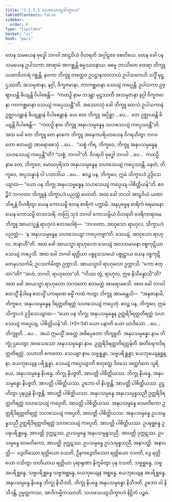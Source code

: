 ```yaml
---
title: "1.5.1.5 သဟသေယျသိက္ခာပဒ"
tableOfContents: false
sidebar:
  order: 6
type: "tipitaka"
basket: "vi"
book: "paci"
---
```



<DynamicBreadcrumb />

<Division number="49" book="paci">

<Paragraph number="164" book="paci">
တေန သမယေန ဗုဒ္ဓေါ ဘဂဝါ အာဠဝိယံ ဝိဟရတိ အဂ္ဂါဠဝေ စေတိယေ. တေန ခေါ ပန သမယေန ဥပါသကာ အာရာမံ အာဂစ္ဆန္တိ ဓမ္မဿဝနာယ. ဓမ္မေ ဘာသိတေ ထေရာ ဘိက္ခူ ယထာဝိဟာရံ ဂစ္ဆန္တိ. နဝကာ ဘိက္ခူ တတ္ထေဝ ဥပဋ္ဌာနသာလာယံ ဥပါသကေဟိ သဒ္ဓိံ မုဋ္ဌဿတီ, အသမ္ပဇာနာ, နဂ္ဂါ, ဝိကူဇမာနာ, ကာကစ္ဆမာနာ သေယျံ ကပ္ပေန္တိ. ဥပါသကာ ဥဇ္ဈာယန္တိ ခိယျန္တိ ဝိပါစေန္တိ—  “ကထဉှိ နာမ ဘဒန္တာ မုဋ္ဌဿတီ အသမ္ပဇာနာ နဂ္ဂါ ဝိကူဇမာနာ ကာကစ္ဆမာနာ သေယျံ ကပ္ပေဿန္တီ”တိ.
</Paragraph>

<Paragraph number="165" book="paci">
အဿောသုံ ခေါ ဘိက္ခူ တေသံ ဥပါသကာနံ ဥဇ္ဈာယန္တာနံ ခိယျန္တာနံ ဝိပါစေန္တာနံ. ယေ တေ ဘိက္ခူ အပ္ပိစ္ဆာ …ပေ…  တေ ဥဇ္ဈာယန္တိ ခိယျန္တိ ဝိပါစေန္တိ—  “ကထဉှိ နာမ ဘိက္ခူ အနုပသမ္ပန္နေန သဟသေယျံ ကပ္ပေဿန္တီ”တိ.
</Paragraph>

<Paragraph number="166" book="paci">
အထ ခေါ တေ ဘိက္ခူ တေ နဝကေ ဘိက္ခူ အနေကပရိယာယေန ဝိဂရဟိတွာ ဘဂဝတော ဧတမတ္ထံ အာရောစေသုံ …ပေ…  “သစ္စံ ကိရ, ဘိက္ခဝေ, ဘိက္ခူ အနုပသမ္ပန္နေန သဟသေယျံ ကပ္ပေန္တီ”တိ? “သစ္စံ, ဘဂဝါ”တိ. ဝိဂရဟိ ဗုဒ္ဓေါ ဘဂဝါ …ပေ…  ကထဉှိ နာမ တေ, ဘိက္ခဝေ, မောဃပုရိသာ အနုပသမ္ပန္နေန သဟသေယျံ ကပ္ပေဿန္တိ. နေတံ, ဘိက္ခဝေ, အပ္ပသန္နာနံ ဝါ ပသာဒါယ …ပေ…  ဧဝဉ္စ ပန, ဘိက္ခဝေ, ဣမံ သိက္ခာပဒံ ဥဒ္ဒိသေယျာထ—
</Paragraph>

<Paragraph number="167" book="paci">
<Emphasis>“ယော ပန ဘိက္ခု အနုပသမ္ပန္နေန သဟသေယျံ ကပ္ပေယျ ပါစိတ္တိယန်”</Emphasis>တိ.
</Paragraph>

<Paragraph number="168" book="paci">
ဧဝဉ္စိဒံ ဘဂဝတာ ဘိက္ခူနံ သိက္ခာပဒံ ပညတ္တံ ဟောတိ.
</Paragraph>

</Division>
<Division number="50" book="paci">

<Paragraph number="169" book="paci">
အထ ခေါ ဘဂဝါ အာဠဝိယံ ယထာဘိရန္တံ ဝိဟရိတွာ ယေန ကောသမ္ဗီ တေန စာရိကံ ပက္ကာမိ. အနုပုဗ္ဗေန စာရိကံ စရမာနော ယေန ကောသမ္ဗီ တဒဝသရိ. တတြ သုဒံ ဘဂဝါ ကောသမ္ဗိယံ ဝိဟရတိ ဗဒရိကာရာမေ. ဘိက္ခူ အာယသ္မန္တံ ရာဟုလံ ဧတဒဝေါစုံ—  “ဘဂဝတာ, အာဝုသော ရာဟုလ, သိက္ခာပဒံ ပညတ္တံ—  ‘န အနုပသမ္ပန္နေန သဟသေယျာ ကပ္ပေတဗ္ဗာ’တိ. သေယျံ, အာဝုသော ရာဟုလ, ဇာနာဟီ”တိ. အထ ခေါ အာယသ္မာ ရာဟုလော သေယျံ အလဘမာနော ဝစ္စကုဋိယာ သေယျံ ကပ္ပေသိ. အထ ခေါ ဘဂဝါ ရတ္တိယာ ပစ္စူသသမယံ ပစ္စုဋ္ဌာယ ယေန ဝစ္စကုဋိ တေနုပသင်္ကမိ; ဥပသင်္ကမိတွာ ဥက္ကာသိ. အာယသ္မာပိ ရာဟုလော ဥက္ကာသိ. “ကော ဧတ္ထာ”တိ? “အဟံ, ဘဂဝါ, ရာဟုလော”တိ. “ကိဿ တွံ, ရာဟုလ, ဣဓ နိသိန္နောသီ”တိ?
</Paragraph>

<Paragraph number="170" book="paci">
အထ ခေါ အာယသ္မာ ရာဟုလော ဘဂဝတော ဧတမတ္ထံ အာရောစေသိ. အထ ခေါ ဘဂဝါ ဧတသ္မိံ နိဒါနေ ဧတသ္မိံ ပကရဏေ ဓမ္မိံ ကထံ ကတွာ ဘိက္ခူ အာမန္တေသိ—  “အနုဇာနာမိ, ဘိက္ခဝေ, အနုပသမ္ပန္နေန ဒိရတ္တတိရတ္တံ သဟသေယျံ ကပ္ပေတုံ. ဧဝဉ္စ ပန, ဘိက္ခဝေ, ဣမံ သိက္ခာပဒံ ဥဒ္ဒိသေယျာထ—
</Paragraph>

</Division>
<Division number="51" book="paci">

<Paragraph number="171" book="paci">
<Emphasis>“ယော ပန ဘိက္ခု အနုပသမ္ပန္နေန ဥတ္တရိဒိရတ္တတိရတ္တံ သဟသေယျံ ကပ္ပေယျ, ပါစိတ္တိယန်”</Emphasis>တိ. (*5*:<Emphasis>54</Emphasis>)
</Paragraph>

</Division>
<Division number="52" book="paci">

<Paragraph number="172" book="paci">
<Emphasis>ယော ပနာ</Emphasis>တိ ယော ယာဒိသော …ပေ…  <Emphasis>ဘိက္ခူ</Emphasis>တိ …ပေ…  အယံ ဣမသ္မိံ အတ္ထေ အဓိပ္ပေတော ဘိက္ခူတိ.
</Paragraph>

<Paragraph number="173" book="paci">
<Emphasis>အနုပသမ္ပန္နော</Emphasis> နာမ ဘိက္ခုံ ဌပေတွာ အဝသေသော အနုပသမ္ပန္နော နာမ.
</Paragraph>

<Paragraph number="174" book="paci">
<Emphasis>ဥတ္တရိဒိရတ္တတိရတ္တန်</Emphasis>တိ အတိရေကဒိရတ္တတိရတ္တံ.
</Paragraph>

<Paragraph number="175" book="paci">
<Emphasis>သဟာ</Emphasis>တိ ဧကတော.
</Paragraph>

<Paragraph number="176" book="paci">
<Emphasis>သေယျာ</Emphasis> နာမ သဗ္ဗစ္ဆန္နာ, သဗ္ဗပရိစ္ဆန္နာ, ယေဘုယျေနစ္ဆန္နာ, ယေဘုယျေန ပရိစ္ဆန္နာ.
</Paragraph>

<Paragraph number="177" book="paci">
<Emphasis>သေယျံ ကပ္ပေယျာ</Emphasis>တိ စတုတ္ထေ ဒိဝသေ အတ္ထင်္ဂတေ သူရိယေ, အနုပသမ္ပန္နေ နိပန္နေ, ဘိက္ခု နိပဇ္ဇတိ, အာပတ္တိ ပါစိတ္တိယဿ. ဘိက္ခု နိပန္နေ, အနုပသမ္ပန္နော နိပဇ္ဇတိ, အာပတ္တိ ပါစိတ္တိယဿ. ဥဘော ဝါ နိပဇ္ဇန္တိ, အာပတ္တိ ပါစိတ္တိယဿ. ဥဋ္ဌဟိတွာ ပုနပ္ပုနံ နိပဇ္ဇန္တိ, အာပတ္တိ ပါစိတ္တိယဿ.
</Paragraph>

</Division>
<Division number="53" book="paci">

<Paragraph number="178" book="paci">
အနုပသမ္ပန္နေ အနုပသမ္ပန္နသညီ ဥတ္တရိဒိရတ္တတိရတ္တံ သဟသေယျံ ကပ္ပေတိ, အာပတ္တိ ပါစိတ္တိယဿ. အနုပသမ္ပန္နေ ဝေမတိကော ဥတ္တရိဒိရတ္တတိရတ္တံ သဟသေယျံ ကပ္ပေတိ, အာပတ္တိ ပါစိတ္တိယဿ. အနုပသမ္ပန္နေ ဥပသမ္ပန္နသညီ ဥတ္တရိဒိရတ္တတိရတ္တံ သဟသေယျံ ကပ္ပေတိ, အာပတ္တိ ပါစိတ္တိယဿ.
</Paragraph>

<Paragraph number="179" book="paci">
ဥပဍ္ဎစ္ဆန္နေ ဥပဍ္ဎပရိစ္ဆန္နေ, အာပတ္တိ ဒုက္ကဋဿ. ဥပသမ္ပန္နေ အနုပသမ္ပန္နသညီ, အာပတ္တိ ဒုက္ကဋဿ. ဥပသမ္ပန္နေ ဝေမတိကော, အာပတ္တိ ဒုက္ကဋဿ. ဥပသမ္ပန္နေ ဥပသမ္ပန္နသညီ, အနာပတ္တိ.
</Paragraph>

</Division>
<Division number="54" book="paci">

<Paragraph number="180" book="paci">
အနာပတ္တိ—  ဒွေတိဿော ရတ္တိယော ဝသတိ, ဦနကဒွေတိဿော ရတ္တိယော ဝသတိ, ဒွေ ရတ္တိယော ဝသိတွာ တတိယာယ ရတ္တိယာ ပုရာရုဏာ နိက္ခမိတွာ ပုန ဝသတိ, သဗ္ဗစ္ဆန္နေ, သဗ္ဗအပရိစ္ဆန္နေ, သဗ္ဗပရိစ္ဆန္နေ သဗ္ဗအစ္ဆန္နေ, ယေဘုယျေန အစ္ဆန္နေ, ယေဘုယျေန အပရိစ္ဆန္နေ, အနုပသမ္ပန္နေ နိပန္နေ ဘိက္ခု နိသီဒတိ, ဘိက္ခု နိပန္နေ အနုပသမ္ပန္နော နိသီဒတိ, ဥဘော ဝါ နိသီဒန္တိ, ဥမ္မတ္တကဿ, အာဒိကမ္မိကဿာတိ.

</Paragraph>
</Division>

<Paragraph number="181" type="center" book="paci">
သဟသေယျသိက္ခာပဒံ နိဋ္ဌိတံ ပဉ္စမံ.
</Paragraph>
